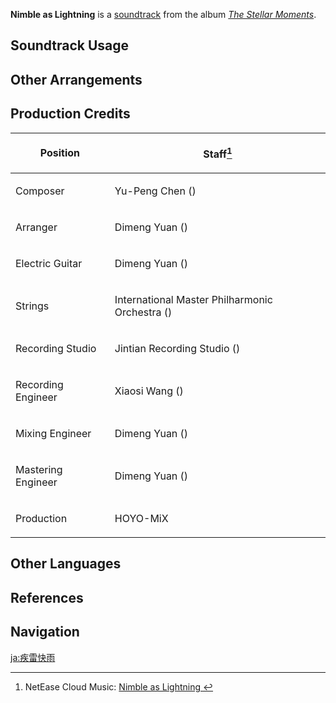 {{Soundtrack Infobox
|image          = The Stellar Moments.png
|album          = The Stellar Moments
|number         = 13
|featured       = GENSHIN CONCERT 2021 "Melodies of an Endless Journey" (CD)
|featured2      =
|featured3      =
|featured_disc  = B
|featured_disc2 =
|featured_disc3 =
|youtube_id     = InXJILqhTBY
|spotify_id     = 03Jux6mkCk8mGSLIsmOmrd
|previous       = Rockin' With Fire
|next           = Contemplation in Snow
}}
'''Nimble as Lightning''' is a [[soundtrack]] from the album ''[[The Stellar Moments]]''.

==Soundtrack Usage==
{{Soundtrack Usage
|mediaoriginal = Character Demo;;Keqing
|quest     = 
|location  = 
|domain    = 
}}

==Other Arrangements==
{{Files by Category Gallery|Media Using an Unreleased Arrangement of Nimble as Lightning Soundtrack}}

==Production Credits==
{| class="wikitable"
! Position
! Staff<ref>NetEase Cloud Music: [https://music.163.com/#/song?id=1817410050 Nimble as Lightning {{zh|霆霓快雨}}]</ref>
|-
! Composer
| Yu-Peng Chen ({{zh|陈致逸}})
|-
! Arranger
| Dimeng Yuan ({{zh|苑迪萌}})
|-
! Electric Guitar
| Dimeng Yuan ({{zh|苑迪萌}})
|-
! Strings
| International Master Philharmonic Orchestra ({{zh|国际首席爱乐乐团}})
|-
! Recording Studio
| Jintian Recording Studio ({{zh|金田录音棚}})
|-
! Recording Engineer
| Xiaosi Wang ({{zh|王小四}})
|-
! Mixing Engineer
| Dimeng Yuan ({{zh|苑迪萌}})
|-
! Mastering Engineer
| Dimeng Yuan ({{zh|苑迪萌}})
|-
! Production
| HOYO-MiX
|}
<!--
==Trivia==
-->
==Other Languages==
{{Other Languages
|en       = Nimble as Lightning
|zhs      = 霆霓快雨
|zhs_rm   = Tíngní Kuàiyǔ
|zht      = 霆霓快雨
|zht_rm   = Tíngní Kuàiyǔ
|zh_tl    = 
|ja       = 疾雷快雨
|ja_rm    = Shitsurai Kaiu
|ja_tl    = Shocking Thunder, Bracing Rain
|ko       = {{tt|질뢰쾌우|疾雷快雨}}
|ko_tl    = Nimble as Lightning, Fast as Rain
}}

==References==
{{Reflist}}

==Navigation==
{{Soundtrack Navbox|The Stellar Moments}}

[[ja:疾雷快雨]]